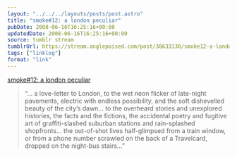 ```yaml
---
layout: "../../../layouts/posts/post.astro"
title: "smoke#12: a london peculiar"
pubDate: 2008-06-16T16:25:16+00:00
updatedDate: 2008-06-16T16:25:16+00:00
source: tumblr stream
tumblrUrl: https://stream.anglepoised.com/post/38633130/smoke12-a-london-peculiar
tags: ["linklog"]
format: "link"
---
```


[smoke#12: a london peculiar][1]

> &ldquo;&hellip; a love-letter to London, to the wet neon flicker of late-night pavements, electric with endless possibility, and the soft dishevelled beauty of the city’s dawn&hellip; to the overheard stories and unexplored histories, the facts and the fictions, the accidental poetry and fugitive art of graffiti-slashed suburban stations and rain-splashed shopfronts&hellip; the out-of-shot lives half-glimpsed from a train window, or from a phone number scrawled on the back of a Travelcard, dropped on the night-bus stairs&hellip;&rdquo;

[1]: http://home2.btconnect.com/smoke/index.htm
